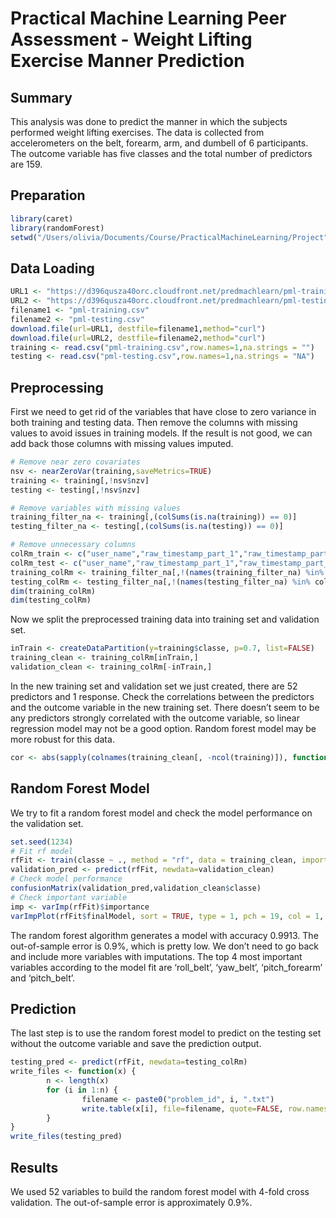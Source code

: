 Practical Machine Learning Peer Assessment - Weight Lifting Exercise Manner Prediction
======================================================================================

## Summary
This analysis was done to predict the manner in which the subjects performed weight lifting exercises. The data is collected from accelerometers on the belt, forearm, arm, and dumbell of 6 participants. The outcome variable has five classes and the total number of predictors are 159.

## Preparation 
```r
library(caret)
library(randomForest)
setwd("/Users/olivia/Documents/Course/PracticalMachineLearning/Project")
```

## Data Loading
```r
URL1 <- "https://d396qusza40orc.cloudfront.net/predmachlearn/pml-training.csv"
URL2 <- "https://d396qusza40orc.cloudfront.net/predmachlearn/pml-testing.csv"
filename1 <- "pml-training.csv"
filename2 <- "pml-testing.csv"
download.file(url=URL1, destfile=filename1,method="curl")
download.file(url=URL2, destfile=filename2,method="curl")
training <- read.csv("pml-training.csv",row.names=1,na.strings = "")
testing <- read.csv("pml-testing.csv",row.names=1,na.strings = "NA")
```

## Preprocessing

First we need to get rid of the variables that have close to zero variance in both training and testing data. Then remove the columns with missing values to avoid issues in training models. If the result is not good, we can add back those columns with missing values imputed.

```r
# Remove near zero covariates
nsv <- nearZeroVar(training,saveMetrics=TRUE)
training <- training[,!nsv$nzv]
testing <- testing[,!nsv$nzv]

# Remove variables with missing values
training_filter_na <- training[,(colSums(is.na(training)) == 0)]
testing_filter_na <- testing[,(colSums(is.na(testing)) == 0)]

# Remove unnecessary columns
colRm_train <- c("user_name","raw_timestamp_part_1","raw_timestamp_part_2","cvtd_timestamp","num_window")
colRm_test <- c("user_name","raw_timestamp_part_1","raw_timestamp_part_2","cvtd_timestamp","num_window","problem_id")
training_colRm <- training_filter_na[,!(names(training_filter_na) %in% colRm_train)]
testing_colRm <- testing_filter_na[,!(names(testing_filter_na) %in% colRm_test)]
dim(training_colRm)
dim(testing_colRm)
```

Now we split the preprocessed training data into training set and validation set.

```r
inTrain <- createDataPartition(y=training$classe, p=0.7, list=FALSE)
training_clean <- training_colRm[inTrain,]
validation_clean <- training_colRm[-inTrain,]
```

In the new training set and validation set we just created, there are 52 predictors and 1 response. Check the correlations between the predictors and the outcome variable in the new training set. There doesn't seem to be any predictors strongly correlated with the outcome variable, so linear regression model may not be a good option. Random forest model may be more robust for this data.

```r
cor <- abs(sapply(colnames(training_clean[, -ncol(training)]), function(x) cor(as.numeric(training_clean[, x]), as.numeric(training_clean$classe), method = "spearman")))
```

## Random Forest Model

We try to fit a random forest model and check the model performance on the validation set.

```r
set.seed(1234)
# Fit rf model
rfFit <- train(classe ~ ., method = "rf", data = training_clean, importance = T, trControl = trainControl(method = "cv", number = 4))
validation_pred <- predict(rfFit, newdata=validation_clean)
# Check model performance
confusionMatrix(validation_pred,validation_clean$classe)
# Check important variable
imp <- varImp(rfFit)$importance
varImpPlot(rfFit$finalModel, sort = TRUE, type = 1, pch = 19, col = 1, cex = 1, main = "Importance of the Predictors")
```

The random forest algorithm generates a model with accuracy 0.9913. The out-of-sample error is 0.9%, which is pretty low. We don't need to go back and include more variables with imputations. The top 4 most important variables according to the model fit are 'roll_belt', 'yaw_belt', 'pitch_forearm' and 'pitch_belt'. 

## Prediction

The last step is to use the random forest model to predict on the testing set without the outcome variable and save the prediction output.

```r
testing_pred <- predict(rfFit, newdata=testing_colRm)
write_files <- function(x) {
        n <- length(x)
        for (i in 1:n) {
                filename <- paste0("problem_id", i, ".txt")
                write.table(x[i], file=filename, quote=FALSE, row.names=FALSE,col.names=FALSE)
        }
}
write_files(testing_pred)
```

## Results

We used 52 variables to build the random forest model with 4-fold cross validation. The out-of-sample error is approximately 0.9%.

